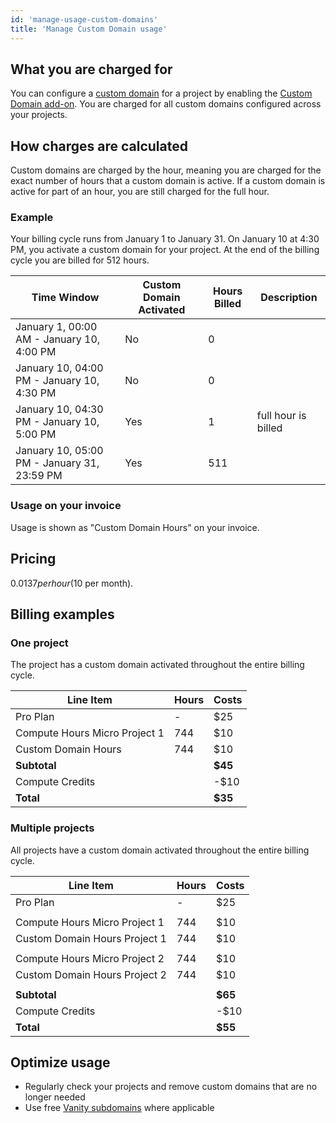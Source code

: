 ```yaml
---
id: 'manage-usage-custom-domains'
title: 'Manage Custom Domain usage'
---
```


## What you are charged for
You can configure a [custom domain](/docs/guides/platform/custom-domains) for a project by enabling the [Custom Domain add-on](https://supabase.com/dashboard/project/_/settings/addons?panel=customDomain). You are charged for all custom domains configured across your projects.

## How charges are calculated
Custom domains are charged by the hour, meaning you are charged for the exact number of hours that a custom domain is active. If a custom domain is active for part of an hour, you are still charged for the full hour.

### Example
Your billing cycle runs from January 1 to January 31. On January 10 at 4:30 PM, you activate a custom domain for your project. At the end of the billing cycle you are billed for 512 hours.

| Time Window                                 | Custom Domain Activated | Hours Billed | Description         |
|---------------------------------------------|-------------------------|--------------|---------------------|
| January 1, 00:00 AM - January 10, 4:00 PM   | No                      | 0            |                     |
| January 10, 04:00 PM - January 10, 4:30 PM  | No                      | 0            |                     |
| January 10, 04:30 PM - January 10, 5:00 PM  | Yes                     | 1            | full hour is billed |
| January 10, 05:00 PM - January 31, 23:59 PM | Yes                     | 511          |                     |


### Usage on your invoice
Usage is shown as "Custom Domain Hours" on your invoice.

## Pricing
$0.0137 per hour ($10 per month).

## Billing examples
### One project
The project has a custom domain activated throughout the entire billing cycle.

| Line Item                     | Hours | Costs   |
|-------------------------------|-------|---------|
| Pro Plan                      | -     | $25     |
| Compute Hours Micro Project 1 | 744   | $10     |
| Custom Domain Hours           | 744   | $10     |
| **Subtotal**                  |       | **$45** |
| Compute Credits               |       | -$10    |
| **Total**                     |       | **$35** |

### Multiple projects
All projects have a custom domain activated throughout the entire billing cycle.

| Line Item                     | Hours | Costs   |
|-------------------------------|-------|---------|
| Pro Plan                      | -     | $25     |
|                               |       |         |
| Compute Hours Micro Project 1 | 744   | $10     |
| Custom Domain Hours Project 1 | 744   | $10     |
|                               |       |         |
| Compute Hours Micro Project 2 | 744   | $10     |
| Custom Domain Hours Project 2 | 744   | $10     |
|                               |       |         |
| **Subtotal**                  |       | **$65** |
| Compute Credits               |       | -$10    |
| **Total**                     |       | **$55** |

## Optimize usage
- Regularly check your projects and remove custom domains that are no longer needed
- Use free [Vanity subdomains](/docs/guides/platform/custom-domains#vanity-subdomains) where applicable

